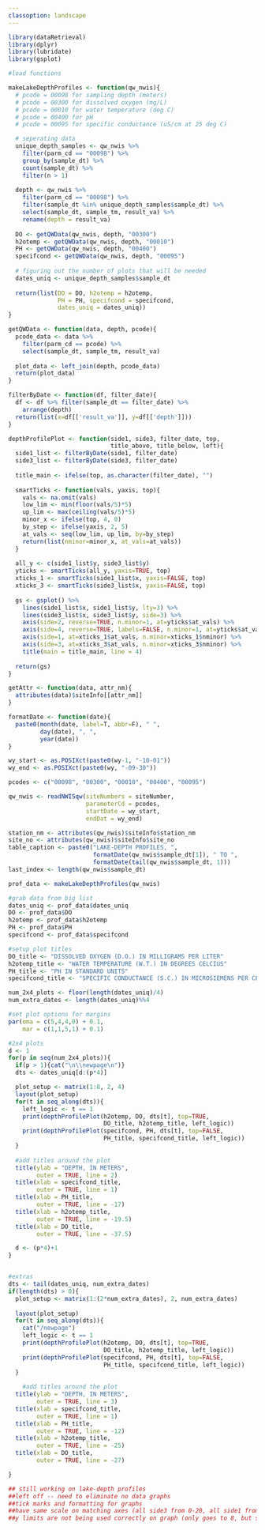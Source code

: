 ```yaml
---
classoption: landscape
---
```

```r
library(dataRetrieval)
library(dplyr)
library(lubridate)
library(gsplot)

#load functions

makeLakeDepthProfiles <- function(qw_nwis){
  # pcode = 00098 for sampling depth (meters)
  # pcode = 00300 for dissolved oxygen (mg/L)
  # pcode = 00010 for water temperature (deg C)
  # pcode = 00400 for pH
  # pcode = 00095 for specific conductance (uS/cm at 25 deg C)

  # seperating data
  unique_depth_samples <- qw_nwis %>% 
    filter(parm_cd == "00098") %>% 
    group_by(sample_dt) %>% 
    count(sample_dt) %>% 
    filter(n > 1)
  
  depth <- qw_nwis %>% 
    filter(parm_cd == "00098") %>%
    filter(sample_dt %in% unique_depth_samples$sample_dt) %>% 
    select(sample_dt, sample_tm, result_va) %>% 
    rename(depth = result_va)
  
  DO <- getQWData(qw_nwis, depth, "00300")
  h2otemp <- getQWData(qw_nwis, depth, "00010")
  PH <- getQWData(qw_nwis, depth, "00400")
  specifcond <- getQWData(qw_nwis, depth, "00095")
  
  # figuring out the number of plots that will be needed
  dates_uniq <- unique_depth_samples$sample_dt
  
  return(list(DO = DO, h2otemp = h2otemp, 
              PH = PH, specifcond = specifcond, 
              dates_uniq = dates_uniq))
}

getQWData <- function(data, depth, pcode){
  pcode_data <- data %>% 
    filter(parm_cd == pcode) %>% 
    select(sample_dt, sample_tm, result_va)
  
  plot_data <- left_join(depth, pcode_data)
  return(plot_data)
}

filterByDate <- function(df, filter_date){
  df <- df %>% filter(sample_dt == filter_date) %>% 
    arrange(depth)
  return(list(x=df[['result_va']], y=df[['depth']]))
}

depthProfilePlot <- function(side1, side3, filter_date, top,
                             title_above, title_below, left){
  side1_list <- filterByDate(side1, filter_date)
  side3_list <- filterByDate(side3, filter_date)
  
  title_main <- ifelse(top, as.character(filter_date), "")
  
  smartTicks <- function(vals, yaxis, top){
    vals <- na.omit(vals)
    low_lim <- min(floor(vals/5)*5)
    up_lim <- max(ceiling(vals/5)*5)
    minor_x <- ifelse(top, 4, 0)
    by_step <- ifelse(yaxis, 2, 5)
    at_vals <- seq(low_lim, up_lim, by=by_step)
    return(list(nminor=minor_x, at_vals=at_vals))
  }
  
  all_y <- c(side1_list$y, side3_list$y)
  yticks <- smartTicks(all_y, yaxis=TRUE, top)
  xticks_1 <- smartTicks(side1_list$x, yaxis=FALSE, top)
  xticks_3 <- smartTicks(side3_list$x, yaxis=FALSE, top)
  
  gs <- gsplot() %>% 
    lines(side1_list$x, side1_list$y, lty=3) %>% 
    lines(side3_list$x, side3_list$y, side=3) %>% 
    axis(side=2, reverse=TRUE, n.minor=1, at=yticks$at_vals) %>% 
    axis(side=4, reverse=TRUE, labels=FALSE, n.minor=1, at=yticks$at_vals) %>% 
    axis(side=1, at=xticks_1$at_vals, n.minor=xticks_1$nminor) %>% 
    axis(side=3, at=xticks_3$at_vals, n.minor=xticks_3$nminor) %>% 
    title(main = title_main, line = 4)
  
  return(gs)
}

getAttr <- function(data, attr_nm){
  attributes(data)$siteInfo[[attr_nm]]
}

formatDate <- function(date){
  paste0(month(date, label=T, abbr=F), " ", 
         day(date), ", ",
         year(date))
}
```

```r
wy_start <- as.POSIXct(paste0(wy-1, "-10-01"))
wy_end <- as.POSIXct(paste0(wy, "-09-30"))

pcodes <- c("00098", "00300", "00010", "00400", "00095")

qw_nwis <- readNWISqw(siteNumbers = siteNumber, 
                      parameterCd = pcodes, 
                      startDate = wy_start, 
                      endDat = wy_end)

station_nm <- attributes(qw_nwis)$siteInfo$station_nm
site_no <- attributes(qw_nwis)$siteInfo$site_no
table_caption <- paste0("LAKE-DEPTH PROFILES, ", 
                        formatDate(qw_nwis$sample_dt[1]), " TO ",
                        formatDate(tail(qw_nwis$sample_dt, 1)))
last_index <- length(qw_nwis$sample_dt)

prof_data <- makeLakeDepthProfiles(qw_nwis)
```

```r
#grab data from big list
dates_uniq <- prof_data$dates_uniq
DO <- prof_data$DO
h2otemp <- prof_data$h2otemp
PH <- prof_data$PH
specifcond <- prof_data$specifcond

#setup plot titles
DO_title <- "DISSOLVED OXYGEN (D.O.) IN MILLIGRAMS PER LITER"
h2otemp_title <- "WATER TEMPERATURE (W.T.) IN DEGREES CELCIUS"
PH_title <- "PH IN STANDARD UNITS"
specifcond_title <- "SPECIFIC CONDUCTANCE (S.C.) IN MICROSIEMENS PER CENTIMETER AT 25 DEGREES CELCIUS"

num_2x4_plots <- floor(length(dates_uniq)/4)
num_extra_dates <- length(dates_uniq)%%4

#set plot options for margins
par(oma = c(5,4,4,0) + 0.1,
    mar = c(1,1,5,1) + 0.1)

#2x4 plots
d <- 1
for(p in seq(num_2x4_plots)){
  if(p > 1){cat("\n\\newpage\n")}
  dts <- dates_uniq[d:(p*4)]

  plot_setup <- matrix(1:8, 2, 4)
  layout(plot_setup)
  for(t in seq_along(dts)){
    left_logic <- t == 1
    print(depthProfilePlot(h2otemp, DO, dts[t], top=TRUE,
                           DO_title, h2otemp_title, left_logic))
    print(depthProfilePlot(specifcond, PH, dts[t], top=FALSE, 
                           PH_title, specifcond_title, left_logic))
  }
  
  #add titles around the plot
  title(ylab = "DEPTH, IN METERS",
        outer = TRUE, line = 2)
  title(xlab = specifcond_title,
        outer = TRUE, line = 1)
  title(xlab = PH_title,
        outer = TRUE, line = -17)
  title(xlab = h2otemp_title,
        outer = TRUE, line = -19.5)
  title(xlab = DO_title,
        outer = TRUE, line = -37.5)

  d <- (p*4)+1
}


#extras 
dts <- tail(dates_uniq, num_extra_dates)
if(length(dts) > 0){
  plot_setup <- matrix(1:(2*num_extra_dates), 2, num_extra_dates)
  
  layout(plot_setup)
  for(t in seq_along(dts)){
    cat("/newpage")
    left_logic <- t == 1
    print(depthProfilePlot(h2otemp, DO, dts[t], top=TRUE,
                           DO_title, h2otemp_title, left_logic))
    print(depthProfilePlot(specifcond, PH, dts[t], top=FALSE,
                           PH_title, specifcond_title, left_logic))
  }
  
    #add titles around the plot
  title(ylab = "DEPTH, IN METERS",
        outer = TRUE, line = 3)
  title(xlab = specifcond_title,
        outer = TRUE, line = 1)
  title(xlab = PH_title,
        outer = TRUE, line = -12)
  title(xlab = h2otemp_title,
        outer = TRUE, line = -25)
  title(xlab = DO_title,
        outer = TRUE, line = -27)

}

## still working on lake-depth profiles
##left off -- need to eliminate no data graphs
##tick marks and formatting for graphs
##have same scale on matching axes (all side3 from 0-20, all side1 from 0-30) 
##y limits are not being used correctly on graph (only goes to 8, but should go to 10)
```
